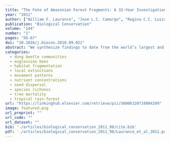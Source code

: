 ```yaml
---
title: "The Fate of Amazonian Forest Fragments: A 32-Year Investigation"
year: "2011"
author: ["William F. Laurance", "Jose L.C. Camargo", "Regina C.C. Luizao", "Susan G. Laurance", "Stuart L. Pimm", "Emilio M. Bruna", "Philip C. Stouffer", "G. Bruce Williamson", "Julieta Benitez-Malvido", "Heraldo L. Vasconcelos", "Kyle S. Van Houtan", "Charles E. Zartman", "Sarah A. Boyle", "Raphael K. Didham", "Ana Andrade", "Thomas E. Lovejoy"]
publication: "Biological Conservation"
volume: "144"
number: "1"
pages: "56-67"
doi: "10.1016/j.biocon.2010.09.021"
abstract: "We synthesize findings to date from the world’s largest and longest-running experimental study of habitat fragmentation, located in central Amazonia. Over the past 32 years, Amazonian forest fragments ranging from 1 to 100 ha have experienced a wide array of ecological changes. Edge effects have been a dominant driver of fragment dynamics, strongly affecting forest microclimate, tree mortality, carbon storage, fauna, and other aspects of fragment ecology. However, edge-effect intensity varies markedly in space and time, and is influenced by factors such as edge age, the number of nearby edges, and the adjoining matrix of modified vegetation surrounding fragments. In our study area, the matrix has changed markedly over the course of the study (evolving from large cattle pastures to mosaics of abandoned pasture and regrowth forest) and this in turn has strongly influenced fragment dynamics and faunal persistence. Rare weather events, especially windstorms and droughts, have further altered fragment ecology. In general, populations and communities of species in fragments are hyperdynamic relative to nearby intact forest. Some edge and fragment-isolation effects have declined with a partial recovery of secondary forests around fragments, but other changes, such as altered patterns of tree recruitment, are ongoing. Fragments are highly sensitive to external vicissitudes, and even small changes in local land-management practices may drive fragmented ecosystems in markedly different directions. The effects of fragmentation are likely to interact synergistically with other anthropogenic threats such as logging, hunting, and especially fire, creating an even greater peril for the Amazonian biota."
categories: 
  - dung beetle communities
  - euglossine bees
  - habitat fragmentation
  - local extinctions
  - movement patterns
  - nutrient concentrations
  - seed dispersal
  - species richness
  - tree mortality
  - tropical rain-forest
url: "https://linkinghub.elsevier.com/retrieve/pii/S0006320710004209"
image: featured.png
url_preprint: ""
url_code: ""
url_dataset: ""
bib: './articles/biological_conservation_2011_98/cite.bib'
pdf: './articles/biological_conservation_2011_98/Laurance_et_al_2011.pdf'
---
```

